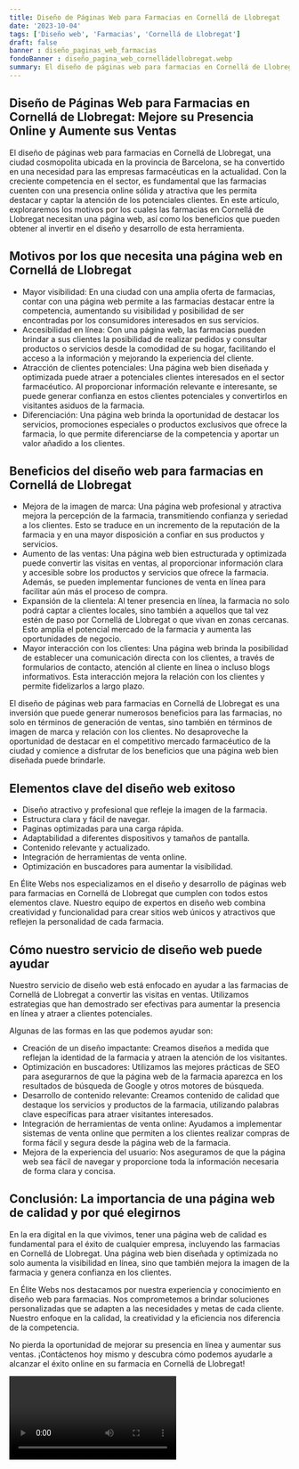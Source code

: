 ```yaml
---
title: Diseño de Páginas Web para Farmacias en Cornellá de Llobregat
date: '2023-10-04'
tags: ['Diseño web', 'Farmacias', 'Cornellá de Llobregat']
draft: false
banner : diseño_paginas_web_farmacias
fondoBanner : diseño_pagina_web_cornelládellobregat.webp
summary: El diseño de páginas web para farmacias en Cornellá de Llobregat, una ciudad cosmopolita ubicada en la provincia de Barcelona, se ha convertido en una necesidad para las empresas farmacéuticas en la actualidad. Con la creciente competencia en el sector, es fundamental que las farmacias cuenten con una presencia online sólida y atractiva que les permita destacar y captar la atención de los potenciales clientes. En este artículo, exploraremos los motivos por los cuales las farmacias en Cornellá de Llobregat necesitan una página web, así como los beneficios que pueden obtener al invertir en el diseño y desarrollo de esta herramienta.
---
```


## Diseño de Páginas Web para Farmacias en Cornellá de Llobregat: Mejore su Presencia Online y Aumente sus Ventas

El diseño de páginas web para farmacias en Cornellá de Llobregat, una ciudad cosmopolita ubicada en la provincia de Barcelona, se ha convertido en una necesidad para las empresas farmacéuticas en la actualidad. Con la creciente competencia en el sector, es fundamental que las farmacias cuenten con una presencia online sólida y atractiva que les permita destacar y captar la atención de los potenciales clientes. En este artículo, exploraremos los motivos por los cuales las farmacias en Cornellá de Llobregat necesitan una página web, así como los beneficios que pueden obtener al invertir en el diseño y desarrollo de esta herramienta.

## Motivos por los que necesita una página web en Cornellá de Llobregat

- Mayor visibilidad: En una ciudad con una amplia oferta de farmacias, contar con una página web permite a las farmacias destacar entre la competencia, aumentando su visibilidad y posibilidad de ser encontradas por los consumidores interesados en sus servicios.
- Accesibilidad en línea: Con una página web, las farmacias pueden brindar a sus clientes la posibilidad de realizar pedidos y consultar productos o servicios desde la comodidad de su hogar, facilitando el acceso a la información y mejorando la experiencia del cliente.
- Atracción de clientes potenciales: Una página web bien diseñada y optimizada puede atraer a potenciales clientes interesados en el sector farmacéutico. Al proporcionar información relevante e interesante, se puede generar confianza en estos clientes potenciales y convertirlos en visitantes asiduos de la farmacia.
- Diferenciación: Una página web brinda la oportunidad de destacar los servicios, promociones especiales o productos exclusivos que ofrece la farmacia, lo que permite diferenciarse de la competencia y aportar un valor añadido a los clientes.

## Beneficios del diseño web para farmacias en Cornellá de Llobregat

- Mejora de la imagen de marca: Una página web profesional y atractiva mejora la percepción de la farmacia, transmitiendo confianza y seriedad a los clientes. Esto se traduce en un incremento de la reputación de la farmacia y en una mayor disposición a confiar en sus productos y servicios.
- Aumento de las ventas: Una página web bien estructurada y optimizada puede convertir las visitas en ventas, al proporcionar información clara y accesible sobre los productos y servicios que ofrece la farmacia. Además, se pueden implementar funciones de venta en línea para facilitar aún más el proceso de compra.
- Expansión de la clientela: Al tener presencia en línea, la farmacia no solo podrá captar a clientes locales, sino también a aquellos que tal vez estén de paso por Cornellá de Llobregat o que vivan en zonas cercanas. Esto amplía el potencial mercado de la farmacia y aumenta las oportunidades de negocio.
- Mayor interacción con los clientes: Una página web brinda la posibilidad de establecer una comunicación directa con los clientes, a través de formularios de contacto, atención al cliente en línea o incluso blogs informativos. Esta interacción mejora la relación con los clientes y permite fidelizarlos a largo plazo.

El diseño de páginas web para farmacias en Cornellá de Llobregat es una inversión que puede generar numerosos beneficios para las farmacias, no solo en términos de generación de ventas, sino también en términos de imagen de marca y relación con los clientes. No desaproveche la oportunidad de destacar en el competitivo mercado farmacéutico de la ciudad y comience a disfrutar de los beneficios que una página web bien diseñada puede brindarle.

<GifSeo />

<Cta />

## Elementos clave del diseño web exitoso

- Diseño atractivo y profesional que refleje la imagen de la farmacia.
- Estructura clara y fácil de navegar.
- Paginas optimizadas para una carga rápida.
- Adaptabilidad a diferentes dispositivos y tamaños de pantalla.
- Contenido relevante y actualizado.
- Integración de herramientas de venta online.
- Optimización en buscadores para aumentar la visibilidad.

En Élite Webs nos especializamos en el diseño y desarrollo de páginas web para farmacias en Cornellá de Llobregat que cumplen con todos estos elementos clave. Nuestro equipo de expertos en diseño web combina creatividad y funcionalidad para crear sitios web únicos y atractivos que reflejen la personalidad de cada farmacia.

## Cómo nuestro servicio de diseño web puede ayudar

Nuestro servicio de diseño web está enfocado en ayudar a las farmacias de Cornellá de Llobregat a convertir las visitas en ventas. Utilizamos estrategias que han demostrado ser efectivas para aumentar la presencia en línea y atraer a clientes potenciales.

Algunas de las formas en las que podemos ayudar son:

- Creación de un diseño impactante: Creamos diseños a medida que reflejan la identidad de la farmacia y atraen la atención de los visitantes.
- Optimización en buscadores: Utilizamos las mejores prácticas de SEO para asegurarnos de que la página web de la farmacia aparezca en los resultados de búsqueda de Google y otros motores de búsqueda.
- Desarrollo de contenido relevante: Creamos contenido de calidad que destaque los servicios y productos de la farmacia, utilizando palabras clave específicas para atraer visitantes interesados.
- Integración de herramientas de venta online: Ayudamos a implementar sistemas de venta online que permiten a los clientes realizar compras de forma fácil y segura desde la página web de la farmacia.
- Mejora de la experiencia del usuario: Nos aseguramos de que la página web sea fácil de navegar y proporcione toda la información necesaria de forma clara y concisa.

## Conclusión: La importancia de una página web de calidad y por qué elegirnos

En la era digital en la que vivimos, tener una página web de calidad es fundamental para el éxito de cualquier empresa, incluyendo las farmacias en Cornellá de Llobregat. Una página web bien diseñada y optimizada no solo aumenta la visibilidad en línea, sino que también mejora la imagen de la farmacia y genera confianza en los clientes.

En Élite Webs nos destacamos por nuestra experiencia y conocimiento en diseño web para farmacias. Nos comprometemos a brindar soluciones personalizadas que se adapten a las necesidades y metas de cada cliente. Nuestro enfoque en la calidad, la creatividad y la eficiencia nos diferencia de la competencia.

No pierda la oportunidad de mejorar su presencia en línea y aumentar sus ventas. ¡Contáctenos hoy mismo y descubra cómo podemos ayudarle a alcanzar el éxito online en su farmacia en Cornellá de Llobregat!

<Video />

<CtaBot job='Farmacias' city='Cornellá de Llobregat'/>

<Gmaps query='Cornellá de Llobregat+españa+maps' />